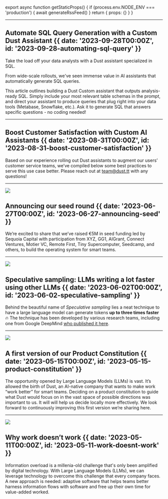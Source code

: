 
export async function getStaticProps() {
  if (process.env.NODE_ENV === 'production') {
    await generateRssFeed()
  }
  return { props: {} }
}

---

## Automate SQL Query Generation with a Custom Dust Assistant {{ date: '2023-09-28T00:00Z', id: '2023-09-28-automating-sql-query' }}

Take the load off your data analysts with a Dust assistant specialized in SQL.

From wide-scale rollouts, we've seen immense value in AI assistants that automatically generate SQL queries.

This article outlines building a Dust Custom assistant that outputs analysis-ready SQL. Simply include your most relevant table schemas in the prompt, and direct your assistant to produce queries that plug right into your data tools (Metabase, Snowflake, etc.). Ask it to generate SQL that answers specific questions - no coding needed!

---

## Boost Customer Satisfaction with Custom AI Assistants {{ date: '2023-08-31T00:00Z', id: '2023-08-31-boost-customer-satisfaction' }}

Based on our experience rolling out Dust assistants to augment our users’ customer service teams, we’ve compiled below some best practices to serve this use case better. Please reach out at team@dust.tt with any questions!

---

![](@/media/2023-06-27-announcing-seed/header.png)

## Announcing our seed round {{ date: '2023-06-27T00:00Z', id: '2023-06-27-announcing-seed' }}

We’re excited to share that we’ve raised €5M in seed funding led by Sequoia Capital with participation from XYZ, GG1, AIGrant, Connect Ventures, Motier VC, Remote First, Tiny Supercomputer, Seedcamp, and others, to build the operating system for smart teams.

---

[![](@/media/2023-06-02-speculative-sampling/example.gif)](2023-06-02-speculative-sampling)

## Speculative sampling: LLMs writing a lot faster using other LLMs {{ date: '2023-06-02T00:00Z', id: '2023-06-02-speculative-sampling' }}

Behind the beautiful name of _Speculative sampling_ lies a neat technique to have a large language model can generate tokens **up to three times faster** 🔥 The technique has been developed by various research teams, including one from Google DeepMind [who published it here](https://arxiv.org/pdf/2302.01318.pdf).

---

[![](@/media/2023-05-15-product-constitution/img.png)](2023-05-15-product-constitution)

## A first version of our Product Constitution {{ date: '2023-05-15T00:00Z', id: '2023-05-15-product-constitution' }}

The opportunity opened by Large Language Models (LLMs) is vast. It’s allowed the birth of Dust, an AI-native company that wants to make work “work better” for smart teams. Deciding on a product constitution to guide what Dust would focus on in the vast space of possible directions was important to us. It will will help us decide locally more effectively. We look forward to continuously improving this first version we’re sharing here.

---

![](@/media/2023-05-11-work-doesnt-work/header.png)

## Why work doesn’t work {{ date: '2023-05-11T00:00Z', id: '2023-05-11-work-doesnt-work' }}

Information overload is a millenia-old challenge that's only been amplified by digital technology. With Large Language Models (LLMs), we can leverage technology to overcome this challenge that every company faces. A new approach is needed: adaptive software that helps teams better harness information flows with software and free up their own time for value-added worked.
